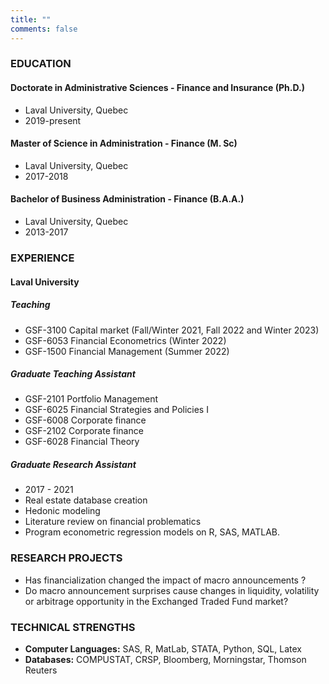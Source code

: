 ```yaml
---
title: ""
comments: false
---
```




### EDUCATION
#### Doctorate in Administrative Sciences - Finance and Insurance (Ph.D.)
* Laval University, Quebec
* 2019-present

#### Master of Science in Administration - Finance (M. Sc)
* Laval University, Quebec
* 2017-2018

#### Bachelor of Business Administration - Finance (B.A.A.)
* Laval University, Quebec
* 2013-2017



### EXPERIENCE

#### Laval University
##### Teaching
* GSF-3100 Capital market (Fall/Winter 2021, Fall 2022 and Winter 2023)
* GSF-6053 Financial Econometrics (Winter 2022)
* GSF-1500 Financial Management (Summer 2022)

##### Graduate Teaching Assistant
* GSF-2101 Portfolio Management
* GSF-6025 Financial Strategies and Policies I
* GSF-6008 Corporate finance
* GSF-2102 Corporate finance
* GSF-6028 Financial Theory

##### Graduate Research Assistant
* 2017 - 2021
* Real estate database creation
* Hedonic modeling
* Literature review on financial problematics
* Program econometric regression models on R, SAS, MATLAB.

### RESEARCH PROJECTS
* Has financialization changed the impact of macro announcements ?
* Do macro announcement surprises cause changes in liquidity, volatility or arbitrage opportunity in the Exchanged Traded Fund market?

### TECHNICAL STRENGTHS
* **Computer Languages:** SAS, R, MatLab, STATA, Python, SQL, Latex
* **Databases:** COMPUSTAT, CRSP, Bloomberg, Morningstar, Thomson Reuters